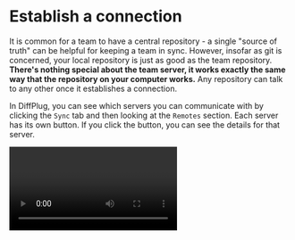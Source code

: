 
# Establish a connection

It is common for a team to have a central repository - a single "source of truth" can be helpful for keeping a team in sync. However, insofar as git is concerned, your local repository is just as good as the team repository. **There's nothing special about the team server, it works exactly the same way that the repository on your computer works.** Any repository can talk to any other once it establishes a connection.

In DiffPlug, you can see which servers you can communicate with by clicking the `Sync` tab and then looking at the `Remotes` section. Each server has its own button. If you click the button, you can see the details for that server.

<Video mp4="share/remotes/remotes-browse.mp4"/>

If you just started a new project, then this section will be empty. If you cloned the project from a central server, then there's probably one remote named "origin". **A remote is just a URL with a nickname.** There are three kinds of URL:

1. **`file`** is for a repository on your local hard drive or a shared drive. You probably won't use this much, but it's great for learning about synchronizing because you can manipulate both sides of the connection.
   - `file:///C:/Users/<username>/Documents/gitfromscratch` (windows)
   - `file:///Users/<username>/Documents/gitfromscratch` (mac)
   - `file:///home/<username>/Documents/gitfromscratch` (linux)
2. **`https`** is for a repository hosted on the internet. Almost every service which provides git hosting supports the HTTP / HTTPS protocol.
   - `https://github.com/diffplug/gitfromscratch`
   - Technically, `http` is also an option, but it's easy to hack. Always use `https`!
3. **`ssh/git`** is common if you work with lots of linux machines, but you'll probably never use it otherwise. We won't discuss it in this tutorial.
   - `git://github.com/diffplug/gitfromscratch` (insecure, read-only)
   - `ssh://github.com/diffplug/gitfromscratch` (secure, read/write)

You can have as many remotes as you'd like, but usually there will be just one central server named "origin". If you and Joan are working closely together, you might connect to her repository and call it "joan".

## Creating a new remote

In the following sections, we're going to show how you can synchronize your commits with a remote. While you're learning, it can be helpful to make a "dummy" remote that you can tinker with. To make a dummy remote, just copy-paste your whole git repository to a new folder. This will behave just like any other remote, but you can manipulate it directly to test various situations.

<Video mp4="share/remotes/remotes-local.mp4"/>

To add a normal `https` or `ssh/git` remote, just click the plus.

![Add a remote](share/remotes/remotes-add.png)

Now that we can connect to another git repository, we'll look at the easiest thing to share: [tags](../tags/tags.md).

